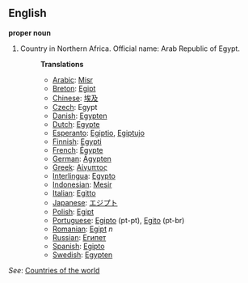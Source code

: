 ==English==

'''proper noun'''

# Country in Northern Africa. Official name: Arab Republic of Egypt.
#:'''Translations'''
#:*[[Arabic]]: [[Misr]]
#:*[[Breton]]: [[Egipt]]
#:*[[Chinese]]: [[埃及]]
#:*[[Czech]]: Egypt
#:*[[Danish]]: [[Egypten]]
#:*[[Dutch]]: [[Egypte]]
#:*[[Esperanto]]: [[Egiptio]], [[Egiptujo]]
#:*[[Finnish]]: [[Egypti]]
#:*[[French]]: [[Égypte]]
#:*[[German]]: [[Ägypten]]
#:*[[Greek]]: [[Αίγυπτος]]
#:*[[Interlingua]]: [[Egypto]]
#:*[[Indonesian]]: [[Mesir]]
#:*[[Italian]]: [[Egitto]]
#:*[[Japanese]]: [[エジプト]]
#:*[[Polish]]: [[Egipt]]
#:*[[Portuguese]]: [[Egipto]] (pt-pt), [[Egito]] (pt-br)
#:*[[Romanian]]: [[Egipt]] ''n''
#:*[[Russian]]: [[Египет]]
#:*[[Spanish]]: [[Egipto]]
#:*[[Swedish]]: [[Egypten]]

''See'': [[Countries of the world]]